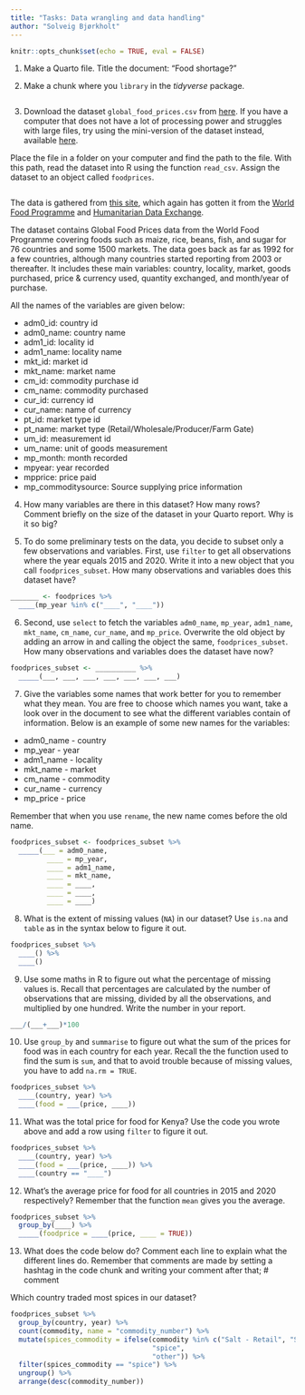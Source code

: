 ```yaml
---
title: "Tasks: Data wrangling and data handling"
author: "Solveig Bjørkholt"
---
```


```r
knitr::opts_chunk$set(echo = TRUE, eval = FALSE)
```

1. Make a Quarto file. Title the document: "Food shortage?"

2. Make a chunk where you `library` in the *tidyverse* package.

```r

```

3. Download the dataset `global_food_prices.csv` from [here](https://drive.google.com/file/d/1pq5P_0yTApQB1OGiCHzvVlr0-3vxUtpK/view?usp=sharing). If you have a computer that does not have a lot of processing power and struggles with large files, try using the mini-version of the dataset instead, available [here](https://drive.google.com/file/d/1uvsrYZgpvOX-JVCa7vRZzX8Aq35pWTEG/view?usp=sharing). 

Place the file in a folder on your computer and find the path to the file. With this path, read the dataset into R using the function `read_csv`. Assign the dataset to an object called `foodprices`.

```r

```


The data is gathered from [this site](https://www.kaggle.com/datasets/lasaljaywardena/global-food-prices-dataset), which again has gotten it from the [World Food Programme](https://www.wfp.org/) and [Humanitarian Data Exchange](https://data.humdata.org/).

The dataset contains Global Food Prices data from the World Food Programme covering foods such as maize, rice, beans, fish, and sugar for 76 countries and some 1500 markets. The data goes back as far as 1992 for a few countries, although many countries started reporting from 2003 or thereafter. It includes these main variables: country, locality, market, goods purchased, price & currency used, quantity exchanged, and month/year of purchase.

All the names of the variables are given below:

 - adm0_id: country id
 - adm0_name: country name
 - adm1_id: locality id
 - adm1_name: locality name
 - mkt_id: market id
 - mkt_name: market name
 - cm_id: commodity purchase id
 - cm_name: commodity purchased
 - cur_id: currency id
 - cur_name: name of currency
 - pt_id: market type id
 - pt_name: market type (Retail/Wholesale/Producer/Farm Gate)
 - um_id: measurement id
 - um_name: unit of goods measurement
 - mp_month: month recorded
 - mpyear: year recorded
 - mpprice: price paid
 - mp_commoditysource: Source supplying price information

4. How many variables are there in this dataset? How many rows? Comment briefly on the size of the dataset in your Quarto report. Why is it so big?

5. To do some preliminary tests on the data, you decide to subset only a few observations and variables. First, use `filter` to get all observations where the year equals 2015 and 2020. Write it into a new object that you call `foodprices_subset`. How many observations and variables does this dataset have?

```r
_______ <- foodprices %>%
  ____(mp_year %in% c("____", "____"))
```


6. Second, use `select` to fetch the variables `adm0_name`, `mp_year`, `adm1_name`, `mkt_name`, `cm_name`, `cur_name`, and `mp_price`. Overwrite the old object by adding an arrow in and calling the object the same, `foodprices_subset`. How many observations and variables does the dataset have now?

```r
foodprices_subset <- __________ %>%
  _____(___, ___, ___, ___, ___, ___, ___)
```


7. Give the variables some names that work better for you to remember what they mean. You are free to choose which names you want, take a look over in the document to see what the different variables contain of information. Below is an example of some new names for the variables:

 - adm0_name - country
 - mp_year - year
 - adm1_name - locality
 - mkt_name - market
 - cm_name - commodity
 - cur_name - currency
 - mp_price - price
 
Remember that when you use `rename`, the new name comes before the old name.

```r
foodprices_subset <- foodprices_subset %>%
  _____(___ = adm0_name,
         ____ = mp_year,
         ____ = adm1_name,
         ____ = mkt_name,
         ____ = ____,
         ____ = ____,
         ____ = ____)
```


8. What is the extent of missing values (`NA`) in our dataset? Use `is.na` and `table` as in the syntax below to figure it out.

```r
foodprices_subset %>%
  ____() %>%
  ____()
```


9. Use some maths in R to figure out what the percentage of missing values is. Recall that percentages are calculated by the number of observations that are missing, divided by all the observations, and multiplied by one hundred. Write the number in your report.

```r
___/(___+___)*100
```

10. Use `group_by` and `summarise` to figure out what the sum of the prices for food was in each country for each year. Recall the the function used to find the sum is `sum`, and that to avoid trouble because of missing values, you have to add `na.rm = TRUE`.

```r
foodprices_subset %>%
  ____(country, year) %>%
  ____(food = ___(price, ____))
```

11. What was the total price for food for Kenya? Use the code you wrote above and add a row using `filter` to figure it out.

```r
foodprices_subset %>%
  ____(country, year) %>%
  ____(food = ___(price, ____)) %>%
  ____(country == "____")
```

12. What's the average price for food for all countries in 2015 and 2020 respectively? Remember that the function `mean` gives you the average. 

```r
foodprices_subset %>%
  group_by(____) %>%
  _____(foodprice = ____(price, ____ = TRUE))
```

13. What does the code below do? Comment each line to explain what the different lines do. Remember that comments are made by setting a hashtag in the code chunk and writing your comment after that; # comment

Which country traded most spices in our dataset?

```r
foodprices_subset %>%
  group_by(country, year) %>% 
  count(commodity, name = "commodity_number") %>% 
  mutate(spices_commodity = ifelse(commodity %in% c("Salt - Retail", "Sugar - Retail"), 
                                   "spice", 
                                   "other")) %>%
  filter(spices_commodity == "spice") %>% 
  ungroup() %>% 
  arrange(desc(commodity_number)) 
```
